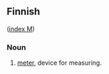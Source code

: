 ==Finnish==
([[Wiktionary:Finnish_index_m|index M]])

===Noun===

# [[meter]], device for measuring.
